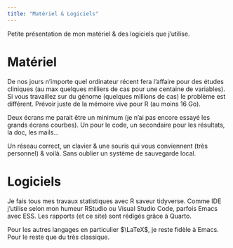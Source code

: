 ```yaml
---
title: "Matériel & Logiciels"
---
```

 Petite présentation de mon matériel & des logiciels que j'utilise. 
 
# Matériel
 
 De nos jours n'importe quel ordinateur récent fera l'affaire pour des études cliniques (au max quelques milliers de cas pour une centaine de variables). Si vous travaillez sur du génome (quelques millions de cas) le problème est différent. Prévoir juste de la mémoire vive pour R (au moins 16 Go).
 
 Deux écrans me parait être un minimum (je n'ai pas encore essayé les grands écrans courbes). Un pour le code, un secondaire pour les résultats, la doc, les mails...
 
 Un réseau correct, un clavier & une souris qui vous conviennent (très personnel) & voilà. Sans oublier un système de sauvegarde local.
 
 
 
# Logiciels
 
 Je fais tous mes travaux statistiques avec R saveur tidyverse. Comme IDE j'utilise selon mon humeur RStudio ou Visual Studio Code, parfois Emacs avec ESS. Les rapports (et ce site) sont rédigés grâce à Quarto. 
 
 Pour les autres langages en particulier $\LaTeX$, je reste fidèle à Emacs. Pour le reste que du très classique. 
